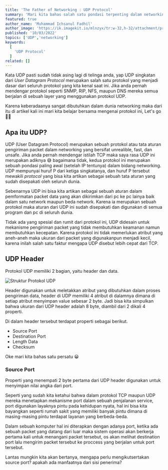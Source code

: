 ```yaml
---
title: 'The Father of Networking : UDP Protocol'
summary: 'Mari kita bahas salah satu pondasi terpenting dalam networking yaitu protokol UDP'
featured: true
author_name: 'Muhammad Ichsanul Fadhil'
author_image: 'https://ik.imagekit.io/mlnzyx/tr:w-32,h-32/attachment/profile.webp'
published: '10/03/2022'
topics: ['UDP','networking']
keywords:
  [
    'UDP Protocol'
  ]
related: []
---
```

Kata UDP pasti sudah tidak asing lagi di telinga anda, yap UDP singkatan dari *User Datagram Protocol* merupakan salah satu protokol yang menjadi dasar dari seluruh protokol yang kita kenal saat ini. Jika anda pernah mendengar protokol seperti SNMP, RIP, NFS, maupun DNS mereka semua berjalan di sebuah layer yang menggunakan protokol UDP.

Karena keberadaanya sangat dibutuhkan dalam dunia networking maka dari itu di artikel kali ini mari kita belajar bersama mengenai protokol ini, Let's go 😮‍💨 

## Apa itu UDP?

UDP (User Datagram Protocol) merupakan sebuah protokol atau tata aturan pengiriman packet dalam networking yang bersifat unrealible, fast, dan unsafe. Jika anda pernah mendengar istilah TCP maka saya rasa UDP ini merupakan adiknya 😅 bagaimana tidak, kedua protokol ini merupakan sebuah pondasi paling awal (setelah IP tentunya) dalam bidang networking. UDP mempunyai huruf P dari ketiga singkatanya, dan huruf P tersebut mewakili *protocol* yang bisa kita artikan sebagai sebuah tata aturan yang sudah disepakati oleh seluruh dunia.

Sebenarnya UDP ini bisa kita artikan sebagai sebuah aturan dalam pemformatan packet data yang akan dikirimkan dari pc ke pc lainya baik dalam satu network maupun beda network. Karena ia merupakan sebuah protokol maka aturan dari UDP ini sudah disepakati dan digunakan di semua program dan pc di seluruh dunia.

Tidak ada yang spesial dan rumit dari protokol ini, UDP didesain untuk mekanisme pengiriman packet yang tidak membutuhkan keamanan namun membutuhkan kecepatan. Karena protokol ini tidak memerlukan atribut yang aneh-aneh maka ukuran dari packet yang digunakanpun menjadi kecil, karena inilah salah satu faktur mengapa UDP disebut lebih cepat dari TCP.

## UDP Header

Protokol UDP memiliki 2 bagian, yaitu header dan data.

![Struktur Protokol UDP](https://ik.imagekit.io/uvma3bkbp/New_Project_2__Nf8G80vPV.png?ik-sdk-version=javascript-1.4.3&updatedAt=1665319224698 'Struktur Protokol UDP')

Header digunakan untuk meletakkan atribut yang dibutuhkan dalam proses pengiriman data, header di UDP memiliki 4 atribut di dalamnya dimana di setiap atribut menyimpan value sebesar 2 byte. Jadi bisa kita simpulkan bahwa ukuran dari UDP header adalah 8 byte, diambil dari 2 dikali 4 properti.

Di dalam header tersebut terdapat properti sebagai berikut.

* Source Port
* Destination Port
* Length Data
* Checksum

Oke mari kita bahas satu persatu 😀

### Source Port

Properti yang menempati 2 byte pertama dari UDP header digunakan untuk menyimpan nilai angka dari port. 

Seperti yang sudah kita ketahui bahwa dalam protokol TCP maupun UDP mereka menetapkan mekanisme port dalam sebuah penjalanan service, port digunakan layaknya pintu pada kehidupan nyata, hal ini bisa kita bayangkan seperti rumah sakit yang memiliki banyak pintu dimana di masing-masing pintu terdapat layanan yang berbeda-beda.

Dalam sebuah komputer hal ini diterapkan dengan adanya port, ketika ada sebuah packet yang datang dari luar maka sistem operasi akan berkerja pertama kali untuk menangani packet tersebut, os akan melihat destination port lalu mengirim packet tersebut ke proccess yang berjalan untuk port tersebut.

Lantas mungkin kita akan bertanya, mengapa perlu mengikutsertakan source port? apakah ada manfaatnya dari sisi penerima?





